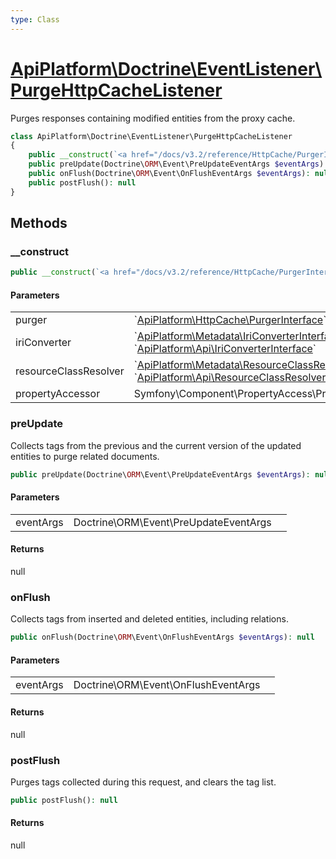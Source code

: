 ```yaml
---
type: Class
---
```


# [ApiPlatform\Doctrine\EventListener\PurgeHttpCacheListener](/docs/v3.2/reference/Doctrine/EventListener/PurgeHttpCacheListener)

Purges responses containing modified entities from the proxy cache.


```php
class ApiPlatform\Doctrine\EventListener\PurgeHttpCacheListener
{
    public __construct(`<a href="/docs/v3.2/reference/HttpCache/PurgerInterface">ApiPlatform\HttpCache\PurgerInterface</a>` $purger, `<a href="/docs/v3.2/reference/Api/IriConverterInterface">ApiPlatform\Metadata\IriConverterInterface</a>`|`<a href="/docs/v3.2/reference/Api/IriConverterInterface">ApiPlatform\Api\IriConverterInterface</a>` $iriConverter, `<a href="/docs/v3.2/reference/Api/ResourceClassResolverInterface">ApiPlatform\Metadata\ResourceClassResolverInterface</a>`|`<a href="/docs/v3.2/reference/Api/ResourceClassResolverInterface">ApiPlatform\Api\ResourceClassResolverInterface</a>` $resourceClassResolver, null|Symfony\Component\PropertyAccess\PropertyAccessorInterface $propertyAccessor)
    public preUpdate(Doctrine\ORM\Event\PreUpdateEventArgs $eventArgs): null
    public onFlush(Doctrine\ORM\Event\OnFlushEventArgs $eventArgs): null
    public postFlush(): null
}
```
## Methods

### __construct



```php
public __construct(`<a href="/docs/v3.2/reference/HttpCache/PurgerInterface">ApiPlatform\HttpCache\PurgerInterface</a>` $purger, `<a href="/docs/v3.2/reference/Api/IriConverterInterface">ApiPlatform\Metadata\IriConverterInterface</a>`|`<a href="/docs/v3.2/reference/Api/IriConverterInterface">ApiPlatform\Api\IriConverterInterface</a>` $iriConverter, `<a href="/docs/v3.2/reference/Api/ResourceClassResolverInterface">ApiPlatform\Metadata\ResourceClassResolverInterface</a>`|`<a href="/docs/v3.2/reference/Api/ResourceClassResolverInterface">ApiPlatform\Api\ResourceClassResolverInterface</a>` $resourceClassResolver, null|Symfony\Component\PropertyAccess\PropertyAccessorInterface $propertyAccessor)
```

#### Parameters

<table><tbody>
<tr><td>purger</td><td>`<a href="/docs/v3.2/reference/HttpCache/PurgerInterface">ApiPlatform\HttpCache\PurgerInterface</a>`</td><td></td></tr><tr><td>iriConverter</td><td>`<a href="/docs/v3.2/reference/Api/IriConverterInterface">ApiPlatform\Metadata\IriConverterInterface</a>`<br />`<a href="/docs/v3.2/reference/Api/IriConverterInterface">ApiPlatform\Api\IriConverterInterface</a>`</td><td></td></tr><tr><td>resourceClassResolver</td><td>`<a href="/docs/v3.2/reference/Api/ResourceClassResolverInterface">ApiPlatform\Metadata\ResourceClassResolverInterface</a>`<br />`<a href="/docs/v3.2/reference/Api/ResourceClassResolverInterface">ApiPlatform\Api\ResourceClassResolverInterface</a>`</td><td></td></tr><tr><td>propertyAccessor</td><td>Symfony\Component\PropertyAccess\PropertyAccessorInterface</td><td></td></tr>
</tbody>
</table>

### preUpdate

Collects tags from the previous and the current version of the updated entities to purge related documents.

```php
public preUpdate(Doctrine\ORM\Event\PreUpdateEventArgs $eventArgs): null
```

#### Parameters

<table><tbody>
<tr><td>eventArgs</td><td>Doctrine\ORM\Event\PreUpdateEventArgs</td><td></td></tr>
</tbody>
</table>

#### Returns

null

### onFlush

Collects tags from inserted and deleted entities, including relations.

```php
public onFlush(Doctrine\ORM\Event\OnFlushEventArgs $eventArgs): null
```

#### Parameters

<table><tbody>
<tr><td>eventArgs</td><td>Doctrine\ORM\Event\OnFlushEventArgs</td><td></td></tr>
</tbody>
</table>

#### Returns

null

### postFlush

Purges tags collected during this request, and clears the tag list.

```php
public postFlush(): null
```

#### Returns

null
